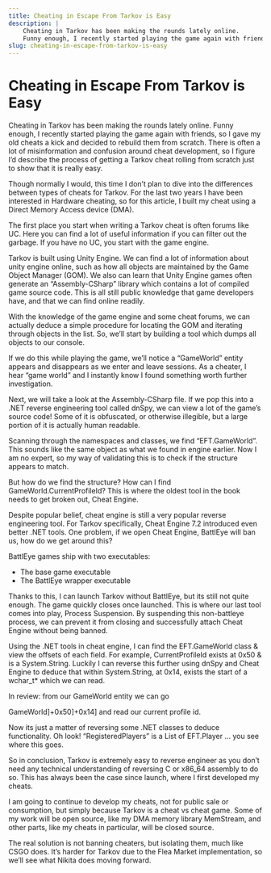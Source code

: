 ```yaml
---
title: Cheating in Escape From Tarkov is Easy
description: |
    Cheating in Tarkov has been making the rounds lately online.
    Funny enough, I recently started playing the game again with friends, so I gave my old cheats a kick...
slug: cheating-in-escape-from-tarkov-is-easy
---
```


# Cheating in Escape From Tarkov is Easy

Cheating in Tarkov has been making the rounds lately online. Funny enough, I recently started playing the game again with friends, so I gave my old cheats a kick and decided to rebuild them from scratch. There is often a lot of misinformation and confusion around cheat development, so I figure I’d describe the process of getting a Tarkov cheat rolling from scratch just to show that it is really easy.

Though normally I would, this time I don’t plan to dive into the differences between types of cheats for Tarkov. For the last two years I have been interested in Hardware cheating, so for this article, I built my cheat using a Direct Memory Access device (DMA).

The first place you start when writing a Tarkov cheat is often forums like UC. Here you can find a lot of useful information if you can filter out the garbage. If you have no UC, you start with the game engine. 

Tarkov is built using Unity Engine. We can find a lot of information about unity engine online, such as how all objects are maintained by the Game Object Manager (GOM). We also can learn that Unity Engine games often generate an “Assembly-CSharp” library which contains a lot of compiled game source code. This is all still public knowledge that game developers have, and that we can find online readily. 

With the knowledge of the game engine and some cheat forums, we can actually deduce a simple procedure for locating the GOM and iterating through objects in the list. So, we’ll start by building a tool which dumps all objects to our console.

If we do this while playing the game, we’ll notice a “GameWorld” entity appears and disappears as we enter and leave sessions. As a cheater, I hear “game world” and I instantly know I found something worth further investigation.

Next, we will take a look at the Assembly-CSharp file. If we pop this into a .NET reverse engineering tool called dnSpy, we can view a lot of the game’s source code! Some of it is obfuscated, or otherwise illegible, but a large portion of it is actually human readable. 

Scanning through the namespaces and classes, we find “EFT.GameWorld”. This sounds like the same object as what we found in engine earlier. Now I am no expert, so my way of validating this is to check if the structure appears to match.

But how do we find the structure? How can I find GameWorld.CurrentProfileId? This is where the oldest tool in the book needs to get broken out, Cheat Engine.

Despite popular belief, cheat engine is still a very popular reverse engineering tool. For Tarkov specifically, Cheat Engine 7.2 introduced even better .NET tools. One problem, if we open Cheat Engine, BattlEye will ban us, how do we get around this?

BattlEye games ship with two executables:
-	The base game executable
-	The BattlEye wrapper executable

Thanks to this, I can launch Tarkov without BattlEye, but its still not quite enough. The game quickly closes once launched. This is where our last tool comes into play, Process Suspension. By suspending this non-battleye process, we can prevent it from closing and successfully attach Cheat Engine without being banned. 

Using the .NET tools in cheat engine, I can find the EFT.GameWorld class & view the offsets of each field. For example, CurrentProfileId exists at 0x50 & is a System.String. Luckily I can reverse this further using dnSpy and Cheat Engine to deduce that within System.String, at 0x14, exists the start of a wchar_t* which we can read. 

In review: from our GameWorld entity we can go

GameWorld]+0x50]+0x14] and read our current profile id.  

Now its just a matter of reversing some .NET classes to deduce functionality. Oh look! “RegisteredPlayers” is a List of EFT.Player … you see where this goes. 

So in conclusion, Tarkov is extremely easy to reverse engineer as you don’t need any technical understanding of reversing C or x86_64 assembly to do so. This has always been the case since launch, where I first developed my cheats.

I am going to continue to develop my cheats, not for public sale or consumption, but simply because Tarkov is a cheat vs cheat game. Some of my work will be open source, like my DMA memory library MemStream, and other parts, like my cheats in particular, will be closed source. 

The real solution is not banning cheaters, but isolating them, much like CSGO does. It’s harder for Tarkov due to the Flea Market implementation, so we’ll see what Nikita does moving forward.



